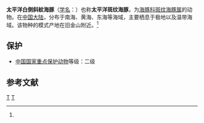 {{Speciesbox
| taxon = Lagenorhynchus obliquidens
| image = Pacific white-sided dolphins (Lagenorhynchus obliquidens) NOAA.jpg
| range_map = Cetacea range map Pacific White-sided Dolphin.PNG
| binomial_authority = (Gill, 1865)<ref name='id566'>{{cite web| url =http://www.bioinfo.cn/db05/BjdwSpecies.php?action=view&id=566| title =太平洋短吻海豚| work =《中国动物物种编目数据库》| publisher =中国科学院微生物研究所| author =中国科学院动物研究所| accessdate =2009-03-27| deadurl =yes| archiveurl =https://web.archive.org/web/20160305055558/http://www.bioinfo.cn/db05/BjdwSpecies.php?action=view&id=566| archivedate =2016-03-05}}</ref>
}}

'''太平洋白側斜紋海豚'''（[[学名|学名]]：{{lang|la|''Lagenorhynchus obliquidens''}}）也称'''太平洋斑纹海豚'''，为[[海豚科|海豚科]][[斑纹海豚属|斑纹海豚属]]的动物。在[[中国大陆|中国大陆]]，分布于南海、黄海、东海等海域，主要栖息于极地以及温带海域。该物种的模式产地在旧金山附近。<ref name='id566'/>

== 保护 ==
* [[中國國家重點保護野生動物名錄|中国国家重点保护动物]]等级：二级

== 参考文献 ==
{{reflist}}
{{Taxonbar|from=Q300946}}

[[Category:斑纹海豚属|T]]
[[Category:1865年描述的动物|T]]


{{鲸目小作品}}